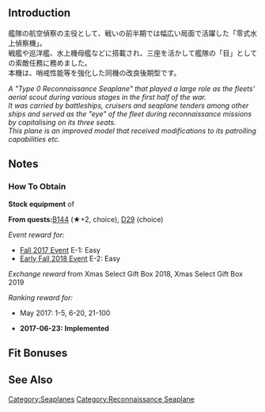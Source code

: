 {{EquipmentInfo|238}}

==Introduction==
艦隊の航空偵察の主役として、戦いの前半期では幅広い局面で活躍した「零式水上偵察機」。<br>
戦艦や巡洋艦、水上機母艦などに搭載され、三座を活かして艦隊の「目」としての索敵任務に務めました。<br>
本機は、哨戒性能等を強化した同機の改良後期型です。

''A "Type 0 Reconnaissance Seaplane" that played a large role as the fleets' aerial scout during various stages in the first half of the war.''<br>
''It was carried by battleships, cruisers and seaplane tenders among other ships and served as the "eye" of the fleet during reconnaissance missions by capitalising on its three seats.''<br>
''This plane is an improved model that received modifications to its patrolling capabilities etc.''

==Notes==
<div class="mw-collapsible"><h3>How To Obtain</h3>
<div class="mw-collapsible-content">
'''Stock equipment''' of {{Ship/Link|Yura Kai Ni}}

'''From quests: '''[[Quests#B144|B144]] (★+2, choice), [[Quests#D29|D29]] (choice)

''Event reward for:''
* [[Fall 2017 Event]] E-1: Easy
* [[Early Fall 2018 Event]] E-2: Easy

''Exchange reward'' from Xmas Select Gift Box 2018, Xmas Select Gift Box 2019

''Ranking reward for:''
* May 2017: 1-5, 6-20, 21-100

</div></div>


<div class="mw-collapsible><h3>Updates History</h3>
<div class="mw-collapsible-content>
* '''2017-06-23:''' '''Implemented'''
</div></div>

==Fit Bonuses==
{{:Type 0 Reconnaissance Seaplane Model 11B/Bonuses}}
{{:Equipment Bonuses/Reconnaissance Seaplanes}}

==See Also==

{{Equipmentlist}}
[[Category:Seaplanes]]
[[Category:Reconnaissance Seaplane]]